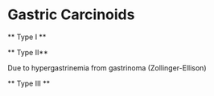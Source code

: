 # Gastric Carcinoids

** Type I **

** Type II**

Due to hypergastrinemia from gastrinoma (Zollinger-Ellison)

** Type III **

